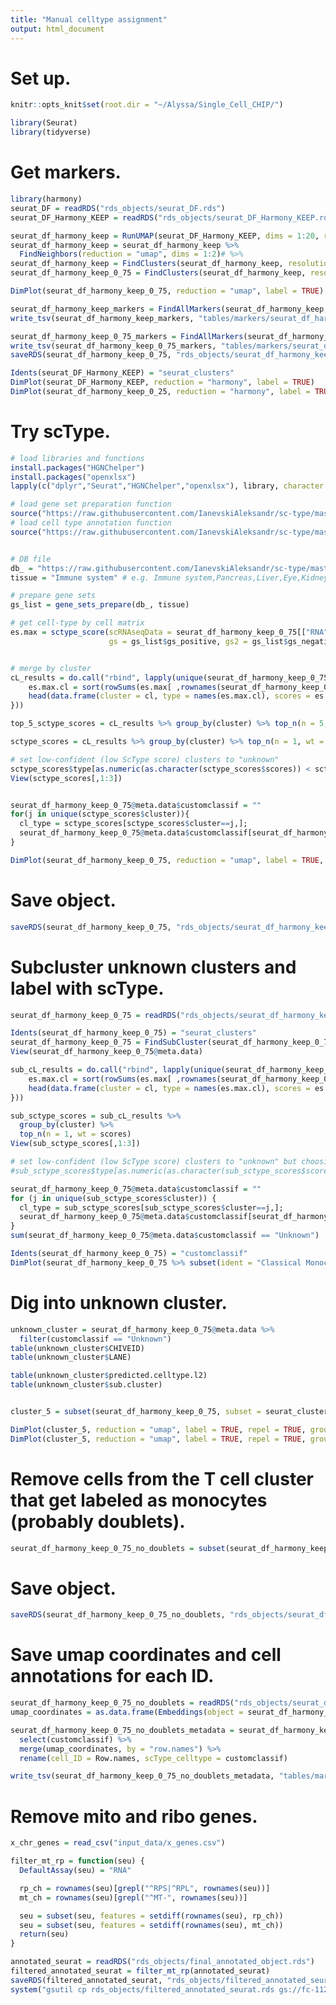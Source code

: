 ```yaml
---
title: "Manual celltype assignment"
output: html_document
---
```


# Set up.
```r
knitr::opts_knit$set(root.dir = "~/Alyssa/Single_Cell_CHIP/")

library(Seurat)
library(tidyverse)
```

# Get markers.
```r
library(harmony)
seurat_DF = readRDS("rds_objects/seurat_DF.rds")
seurat_DF_Harmony_KEEP = readRDS("rds_objects/seurat_DF_Harmony_KEEP.rds")

seurat_df_harmony_keep = RunUMAP(seurat_DF_Harmony_KEEP, dims = 1:20, reduction = "harmony")
seurat_df_harmony_keep = seurat_df_harmony_keep %>%
  FindNeighbors(reduction = "umap", dims = 1:2)# %>%
seurat_df_harmony_keep = FindClusters(seurat_df_harmony_keep, resolution = 0.05)
seurat_df_harmony_keep_0_75 = FindClusters(seurat_df_harmony_keep, resolution = 0.75)

DimPlot(seurat_df_harmony_keep_0_75, reduction = "umap", label = TRUE)

seurat_df_harmony_keep_markers = FindAllMarkers(seurat_df_harmony_keep, only.pos = TRUE, min.pct = 0.25, logfc.threshold = 0.25)
write_tsv(seurat_df_harmony_keep_markers, "tables/markers/seurat_df_harmony_keep_markers.tsv")

seurat_df_harmony_keep_0_75_markers = FindAllMarkers(seurat_df_harmony_keep_0_75, only.pos = TRUE, min.pct = 0.25, logfc.threshold = 0.25)
write_tsv(seurat_df_harmony_keep_0_75_markers, "tables/markers/seurat_df_harmony_keep_0_75.tsv")
saveRDS(seurat_df_harmony_keep_0_75, "rds_objects/seurat_df_harmony_keep_0_75.rds")

Idents(seurat_DF_Harmony_KEEP) = "seurat_clusters"
DimPlot(seurat_DF_Harmony_KEEP, reduction = "harmony", label = TRUE)
DimPlot(seurat_df_harmony_keep_0_25, reduction = "harmony", label = TRUE)

```


# Try scType.
```r
# load libraries and functions
install.packages("HGNChelper")
install.packages("openxlsx")
lapply(c("dplyr","Seurat","HGNChelper","openxlsx"), library, character.only = T)

# load gene set preparation function
source("https://raw.githubusercontent.com/IanevskiAleksandr/sc-type/master/R/gene_sets_prepare.R")
# load cell type annotation function
source("https://raw.githubusercontent.com/IanevskiAleksandr/sc-type/master/R/sctype_score_.R")


# DB file
db_ = "https://raw.githubusercontent.com/IanevskiAleksandr/sc-type/master/ScTypeDB_full.xlsx";
tissue = "Immune system" # e.g. Immune system,Pancreas,Liver,Eye,Kidney,Brain,Lung,Adrenal,Heart,Intestine,Muscle,Placenta,Spleen,Stomach,Thymus 

# prepare gene sets
gs_list = gene_sets_prepare(db_, tissue)

# get cell-type by cell matrix
es.max = sctype_score(scRNAseqData = seurat_df_harmony_keep_0_75[["RNA"]]@scale.data, scaled = TRUE, 
                      gs = gs_list$gs_positive, gs2 = gs_list$gs_negative) 


# merge by cluster
cL_results = do.call("rbind", lapply(unique(seurat_df_harmony_keep_0_75@meta.data$seurat_clusters), function(cl){
    es.max.cl = sort(rowSums(es.max[ ,rownames(seurat_df_harmony_keep_0_75@meta.data[seurat_df_harmony_keep_0_75@meta.data$seurat_clusters==cl, ])]), decreasing = !0)
    head(data.frame(cluster = cl, type = names(es.max.cl), scores = es.max.cl, ncells = sum(seurat_df_harmony_keep_0_75@meta.data$seurat_clusters==cl)), 10)
}))

top_5_sctype_scores = cL_results %>% group_by(cluster) %>% top_n(n = 5, wt = scores)  

sctype_scores = cL_results %>% group_by(cluster) %>% top_n(n = 1, wt = scores)  

# set low-confident (low ScType score) clusters to "unknown"
sctype_scores$type[as.numeric(as.character(sctype_scores$scores)) < sctype_scores$ncells/4] = "Unknown"
View(sctype_scores[,1:3])


seurat_df_harmony_keep_0_75@meta.data$customclassif = ""
for(j in unique(sctype_scores$cluster)){
  cl_type = sctype_scores[sctype_scores$cluster==j,]; 
  seurat_df_harmony_keep_0_75@meta.data$customclassif[seurat_df_harmony_keep_0_75@meta.data$seurat_clusters == j] = as.character(cl_type$type[1])
}

DimPlot(seurat_df_harmony_keep_0_75, reduction = "umap", label = TRUE, repel = TRUE, group.by = 'customclassif')   
```

# Save object.
```r
saveRDS(seurat_df_harmony_keep_0_75, "rds_objects/seurat_df_harmony_keep_0_75_annotated.rds")
```

# Subcluster unknown clusters and label with scType.
```r
seurat_df_harmony_keep_0_75 = readRDS("rds_objects/seurat_df_harmony_keep_0_75_annotated.rds")

Idents(seurat_df_harmony_keep_0_75) = "seurat_clusters"
seurat_df_harmony_keep_0_75 = FindSubCluster(seurat_df_harmony_keep_0_75, 5, graph = "RNA_snn", resolution = 0.5)
View(seurat_df_harmony_keep_0_75@meta.data)

sub_cL_results = do.call("rbind", lapply(unique(seurat_df_harmony_keep_0_75@meta.data$sub.cluster), function(cl) {
    es.max.cl = sort(rowSums(es.max[ ,rownames(seurat_df_harmony_keep_0_75@meta.data[seurat_df_harmony_keep_0_75@meta.data$sub.cluster == cl, ])]), decreasing = !0)
    head(data.frame(cluster = cl, type = names(es.max.cl), scores = es.max.cl, ncells = sum(seurat_df_harmony_keep_0_75@meta.data$sub.cluster == cl)), 10)
}))

sub_sctype_scores = sub_cL_results %>% 
  group_by(cluster) %>% 
  top_n(n = 1, wt = scores)  
View(sub_sctype_scores[,1:3])

# set low-confident (low ScType score) clusters to "unknown" but choosing to ignore here because we are mainly interested in larger grouping (CD4, CD8, etc.)
#sub_sctype_scores$type[as.numeric(as.character(sub_sctype_scores$scores)) < sub_sctype_scores$ncells/4] = "Unknown"

seurat_df_harmony_keep_0_75@meta.data$customclassif = ""
for (j in unique(sub_sctype_scores$cluster)) {
  cl_type = sub_sctype_scores[sub_sctype_scores$cluster==j,]; 
  seurat_df_harmony_keep_0_75@meta.data$customclassif[seurat_df_harmony_keep_0_75@meta.data$sub.cluster == j] = as.character(cl_type$type[1])
}
sum(seurat_df_harmony_keep_0_75@meta.data$customclassif == "Unknown")

Idents(seurat_df_harmony_keep_0_75) = "customclassif"
DimPlot(seurat_df_harmony_keep_0_75 %>% subset(ident = "Classical Monocytes"), reduction = "umap", label = TRUE, repel = TRUE, group.by = "customclassif")  
```

# Dig into unknown cluster.
```r
unknown_cluster = seurat_df_harmony_keep_0_75@meta.data %>%
  filter(customclassif == "Unknown")
table(unknown_cluster$CHIVEID)
table(unknown_cluster$LANE)

table(unknown_cluster$predicted.celltype.l2)
table(unknown_cluster$sub.cluster)


cluster_5 = subset(seurat_df_harmony_keep_0_75, subset = seurat_clusters == 5)

DimPlot(cluster_5, reduction = "umap", label = TRUE, repel = TRUE, group.by = "customclassif")  
DimPlot(cluster_5, reduction = "umap", label = TRUE, repel = TRUE, group.by = "sub.cluster")  

```

# Remove cells from the T cell cluster that get labeled as monocytes (probably doublets).
```r
seurat_df_harmony_keep_0_75_no_doublets = subset(seurat_df_harmony_keep_0_75, subset = seurat_clusters == 5 & customclassif == "Classical Monocytes", invert = TRUE)
```


# Save object.
```r
saveRDS(seurat_df_harmony_keep_0_75_no_doublets, "rds_objects/seurat_df_harmony_keep_0_75_no_doublets.rds")
```

# Save umap coordinates and cell annotations for each ID.
```r
seurat_df_harmony_keep_0_75_no_doublets = readRDS("rds_objects/seurat_df_harmony_keep_0_75_no_doublets.rds")
umap_coordinates = as.data.frame(Embeddings(object = seurat_df_harmony_keep_0_75_no_doublets[["umap"]]))

seurat_df_harmony_keep_0_75_no_doublets_metadata = seurat_df_harmony_keep_0_75_no_doublets@meta.data %>%
  select(customclassif) %>%
  merge(umap_coordinates, by = "row.names") %>%
  rename(cell_ID = Row.names, scType_celltype = customclassif)

write_tsv(seurat_df_harmony_keep_0_75_no_doublets_metadata, "tables/markers/integrated_seurat_metadata.tsv")
```


# Remove mito and ribo genes.
```r
x_chr_genes = read_csv("input_data/x_genes.csv")

filter_mt_rp = function(seu) {
  DefaultAssay(seu) = "RNA"

  rp_ch = rownames(seu)[grepl("^RPS|^RPL", rownames(seu))]
  mt_ch = rownames(seu)[grepl("^MT-", rownames(seu))]

  seu = subset(seu, features = setdiff(rownames(seu), rp_ch))
  seu = subset(seu, features = setdiff(rownames(seu), mt_ch))
  return(seu)
}

annotated_seurat = readRDS("rds_objects/final_annotated_object.rds")
filtered_annotated_seurat = filter_mt_rp(annotated_seurat)
saveRDS(filtered_annotated_seurat, "rds_objects/filtered_annotated_seurat.rds")
system("gsutil cp rds_objects/filtered_annotated_seurat.rds gs://fc-112f611a-aca5-42eb-9970-5050086b3e8d/Single_Cell_CHIP/rds_objects/")
```

